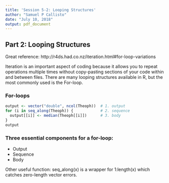 ```yaml
---
title: 'Session 5-2: Looping Structures'
author: "Samuel P Callisto"
date: "July 10, 2018"
output: pdf_document
---
```


\tableofcontents

\newpage

## Part 2: Looping Structures
Great reference: http://r4ds.had.co.nz/iteration.html#for-loop-variations

Iteration is an important aspect of coding because it allows you to repeat operations multiple times without copy-pasting sections of your code within and between files. There are many looping structures available in R, but the most commonly used is the For-loop.

### For-loops

```r
output <- vector("double", ncol(Theoph))  # 1. output
for (i in seq_along(Theoph)) {            # 2. sequence
  output[[i]] <- median(Theoph[[i]])      # 3. body
}
output
```

### Three essential components for a for-loop:
* Output
* Sequence
* Body

Other useful function: seq_along(x) is a wrapper for 1:length(x) which catches zero-length vector errors.